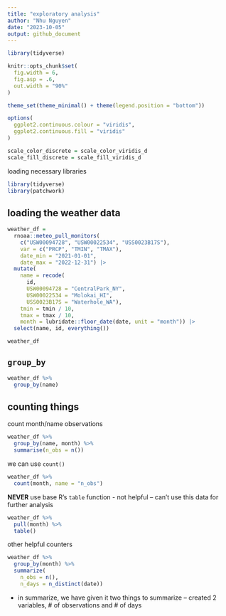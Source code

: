 ```yaml
---
title: "exploratory analysis"
author: "Nhu Nguyen"
date: "2023-10-05"
output: github_document
---
```


```r
library(tidyverse)

knitr::opts_chunk$set(
  fig.width = 6,
  fig.asp = .6, 
  out.width = "90%"
)

theme_set(theme_minimal() + theme(legend.position = "bottom"))

options(
  ggplot2.continuous.colour = "viridis", 
  ggplot2.continuous.fill = "viridis"
)

scale_color_discrete = scale_color_viridis_d
scale_fill_discrete = scale_fill_viridis_d
```

loading necessary libraries 
```r
library(tidyverse)
library(patchwork)
```

## loading the weather data

```r
weather_df = 
  rnoaa::meteo_pull_monitors(
    c("USW00094728", "USW00022534", "USS0023B17S"),
    var = c("PRCP", "TMIN", "TMAX"), 
    date_min = "2021-01-01",
    date_max = "2022-12-31") |>
  mutate(
    name = recode(
      id, 
      USW00094728 = "CentralPark_NY", 
      USW00022534 = "Molokai_HI",
      USS0023B17S = "Waterhole_WA"),
    tmin = tmin / 10,
    tmax = tmax / 10,
    month = lubridate::floor_date(date, unit = "month")) |>
  select(name, id, everything())

weather_df
```

## `group_by`

```r
weather_df %>% 
  group_by(name)
```
## counting things

count month/name observations
```r
weather_df %>% 
  group_by(name, month) %>% 
  summarise(n_obs = n())
```
we can use `count()` 

```r
weather_df %>% 
  count(month, name = "n_obs")
```

**NEVER** use base R's `table` function 
  - not helpful -- can't use this data for further analysis
```r
weather_df %>% 
  pull(month) %>% 
  table()
```
other helpful counters

```r
weather_df %>% 
  group_by(month) %>% 
  summarize(
    n_obs = n(),
    n_days = n_distinct(date))
```
- in summarize, we have given it two things to summarize -- created 2 variables, # of observations and # of days


